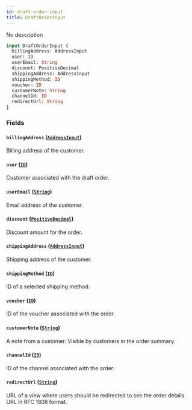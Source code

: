 ```yaml
---
id: draft-order-input
title: DraftOrderInput
---
```



No description

```graphql
input DraftOrderInput {
  billingAddress: AddressInput
  user: ID
  userEmail: String
  discount: PositiveDecimal
  shippingAddress: AddressInput
  shippingMethod: ID
  voucher: ID
  customerNote: String
  channelId: ID
  redirectUrl: String
}
```


### Fields

#### `billingAddress` ([`AddressInput`](../../../developer/api-reference/inputs/address-input))

Billing address of the customer.


#### `user` ([`ID`](../../../developer/api-reference/scalars/id))

Customer associated with the draft order.


#### `userEmail` ([`String`](../../../developer/api-reference/scalars/string))

Email address of the customer.


#### `discount` ([`PositiveDecimal`](../../../developer/api-reference/scalars/positive-decimal))

Discount amount for the order.


#### `shippingAddress` ([`AddressInput`](../../../developer/api-reference/inputs/address-input))

Shipping address of the customer.


#### `shippingMethod` ([`ID`](../../../developer/api-reference/scalars/id))

ID of a selected shipping method.


#### `voucher` ([`ID`](../../../developer/api-reference/scalars/id))

ID of the voucher associated with the order.


#### `customerNote` ([`String`](../../../developer/api-reference/scalars/string))

A note from a customer. Visible by customers in the order summary.


#### `channelId` ([`ID`](../../../developer/api-reference/scalars/id))

ID of the channel associated with the order.


#### `redirectUrl` ([`String`](../../../developer/api-reference/scalars/string))

URL of a view where users should be redirected to see the order details. URL in RFC 1808 format.




